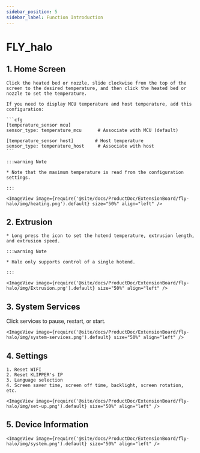```yaml
---
sidebar_position: 5
sidebar_label: Function Introduction
---
```




# FLY_halo

## 1. Home Screen

    Click the heated bed or nozzle, slide clockwise from the top of the screen to the desired temperature, and then click the heated bed or nozzle to set the temperature.

    If you need to display MCU temperature and host temperature, add this configuration:

    ```cfg
    [temperature_sensor mcu]
    sensor_type: temperature_mcu      # Associate with MCU (default)

    [temperature_sensor host]        # Host temperature
    sensor_type: temperature_host     # Associate with host
    ```

    :::warning Note

    * Note that the maximum temperature is read from the configuration settings.

    :::

    <ImageView image={require('@site/docs/ProductDoc/ExtensionBoard/fly-halo/img/heating.png').default} size="50%" align="left" />


## 2. Extrusion

    * Long press the icon to set the hotend temperature, extrusion length, and extrusion speed.

    :::warning Note

    * Halo only supports control of a single hotend.

    :::

    <ImageView image={require('@site/docs/ProductDoc/ExtensionBoard/fly-halo/img/Extrusion.png').default} size="50%" align="left" />

## 3. System Services

Click services to pause, restart, or start.

    <ImageView image={require('@site/docs/ProductDoc/ExtensionBoard/fly-halo/img/system-services.png').default} size="50%" align="left" />

## 4. Settings

    1. Reset WIFI
    2. Reset KLIPPER's IP
    3. Language selection
    4. Screen saver time, screen off time, backlight, screen rotation, etc.

    <ImageView image={require('@site/docs/ProductDoc/ExtensionBoard/fly-halo/img/set-up.png').default} size="50%" align="left" />

## 5. Device Information

    <ImageView image={require('@site/docs/ProductDoc/ExtensionBoard/fly-halo/img/system.png').default} size="50%" align="left" />